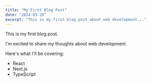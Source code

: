 ```yaml
---
title: "My First Blog Post"
date: "2024-03-20"
excerpt: "This is my first blog post about web development..."
---
```


This is my first blog post.

I'm excited to share my thoughts about web development.

Here's what I'll be covering:

- React
- Next.js
- TypeScript